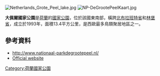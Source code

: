 [[Image:Netherlands_Grote_Peel_lake.jpg|right]]
[[Image:NP-DeGrootePeelKaart.jpg|right]]
{{coord|51|21|N|5|49|E|region:NL_type:landmark|display=title}}

'''大佩爾國家公園'''是[[荷蘭|荷蘭]]的[[國家公園|國家公園]]，位於該國東南部，橫跨[[北布拉班特省|北布拉班特省]]和[[林堡省_(荷蘭)|林堡省]]，成立於1993年，面積13.4平方公里，是西歐最多鳥類聚居地區之一。

==參考資料==
* http://www.nationaal-parkdegrootepeel.nl/ {{Wayback|url=http://www.nationaal-parkdegrootepeel.nl/ |date=20210214083956 }}
* [https://www.natuurparkenlimburg.nl/np/de-groote-peel Official website] {{Wayback|url=https://www.natuurparkenlimburg.nl/np/de-groote-peel |date=20210117190709 }}

{{Netherlands-geo-stub}}
[[Category:荷蘭國家公園|Category:荷蘭國家公園]]
